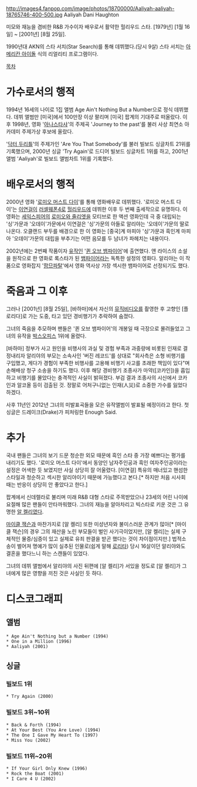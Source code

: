 http://images4.fanpop.com/image/photos/18700000/Aaliyah-aaliyah-18765746-400-500.jpg
Aaliyah Dani Haughton

미모와 재능을 겸비한 R&B 가수이자 배우로서 활약한 헐리우드 스타.
[1979년] [1월 16일] ~ [2001년] [8월 25일]. 

1990년대 AKN의 스타 서치(Star Search)를 통해 데뷔했다.(당시 9살) 스타 서치는 [[아메리칸 아이돌]] 식의 리얼리티 프로그램이다.

[[목차]]

= 가수로서의 행적 =
1994년 16세의 나이로 1집 앨범 Age Ain't Nothing But a Number으로 정식 데뷔했다. 데뷔 앨범만 [미국]에서 100만장 이상 팔리며 [미국] 팝계의 기대주로 떠올랐다. 이후 1998년, 영화 '[[아나스타샤(애니메이션)|아나스타샤]]'의 주제곡 'Journey to the past'를 불러 사상 최연소 아카데미 주제가상 후보에 올랐다.

'[[닥터 두리틀]]'의 주제가인 'Are You That Somebody'를 불러 빌보드 싱글차트 21위를 기록했으며, 2000년 싱글 'Try Again'로 드디어 빌보드 싱글차트 1위를 하고, 2001년 앨범 'Aaliyah'로 빌보드 앨범차트 1위를 기록했다.

= 배우로서의 행적 =
2000년 영화 '[[로미오 머스트 다이]]'를 통해 영화배우로 데뷔했다. '로미오 머스트 다이'는 [[이연걸]]이 [[러셀웨폰4]]로 [[헐리우드]]에 데뷔한 이후 두 번째 출세작으로 유명하다. 이 영화는 [[세익스피어]]의 [[로미오와 줄리엣]]을 모티브로 한 액션 영화인데 극 중 대립되는 '싱'가문과 '오데이'가문에서 이연걸은 '싱'가문의 아들로 알리야는 '오데이'가문의 딸로 나온다. 오클랜드 부두를 배경으로 한 이 영화는 [중국]계 마피아 '싱'가문과 흑인계 마피아 '오데이'가문의 대립을 부추기는 어떤 음모를 두 남녀가 파헤치는 내용이다.

2002년에는 2번째 작품이자 [[유작]]인 '[[퀸 오브 뱀파이어]]'에 출연했다. 앤 라이스의 소설을 원작으로 한 영화로 록스타가 된 [[뱀파이어]]라는 독특한 설정의 영화다. 알리야는 이 작품으로 영화잡지 '[[팜므파탈]]'에서 영화 역사상 가장 섹시한 뱀파이어로 선정되기도 했다.

= 죽음과 그 이후 =
그러나 [2001년] [8월 25일], [바하마]에서 자신의 [[뮤직비디오]]를 촬영한 후 고향인 [플로리다]로 가는 도중, 타고 있던 경비행기가 추락하여 숨졌다.

그녀의 죽음을 추모하며 팬들은 '퀸 오브 뱀파이어'의 개봉일 때 극장으로 몰려들었고 그녀의 유작을 [[박스오피스]] 1위에 올렸다.

[바하마] 정부가 사고 원인을 비행사의 과실 및 경험 부족과 과중량에 비롯된 인재로 결정내리자 알리야의 부모는 소속사인 '버진 레코드'를 상대로 "회사측은 소형 비행기를 구입했고, 게다가 경험이 부족한 비행사를 고용해 비행기 사고를 초래한 책임이 있다"며 손해배상 청구 소송을 하기도 했다. 이후 해당 경비행기 조종사가 마약([코카인])을 흡입하고 비행기를 몰았다는 충격적인 사실이 밝혀졌다. 부검 결과 조종사의 시신에서 코카인과 알코올 등이 검출된 것. 정말로 어처구니없는 인재(人災)로 소중한 가수를 잃었다 하겠다. 

사후 11년인 2012년 그녀의 미발표곡들을 모은 유작앨범이 발표될 예정이라고 한다. 첫 싱글은 드레이크(Drake)가 피처링한 Enough Said.

= 추가 =
국내 팬들은 그녀의 보기 드문 청순한 외모 때문에 흑인 스타 중 가장 예쁘다는 평가를 내리기도 했다. '로미오 머스트 다이'에서 동양인 남자주인공과 흑인 여자주인공이라는 설정은 어색한 듯 보였지만 사실 상당히 잘 어울렸다. [이연걸] 특유의 매너있고 핸섬한 스타일과 청순하고 섹시한 알리야이기 때문에 가능했다고 본다.[* 하지만 처음 시사회 때는 반응이 상당히 안 좋았다고 한다.]

팝계에서 신데렐라로 불리며 미래 R&B 대형 스타로 주목받았으나 23세의 어린 나이에 요절해 많은 팬들이 안타까워했다. 그녀의 재능을 알아차리고 빅스타로 키운 것은 그 유명한 [[알 켈리]]였다.

[[마이클 잭슨]]과 마찬가지로 [알 켈리] 또한 미성년자와 불미스러운 관계가 많아[* [마이클 잭슨]의 경우 그의 재산을 노린 부모들이 벌인 사기극이었지만, [알 켈리]는 실제 구체적인 물증/심증이 있고 실제로 유죄 판결을 받곤 했다는 것이 차이점이지만.] 법적소송이 벌어져 명예가 많이 실추된 인물로(쉽게 말해 [[로리타]]) 당시 16살이던 알리야와도 결혼을 했다느니 하는 스캔들이 있었다.

그녀의 데뷔 앨범에서 알리야의 사진 뒤편에 [알 켈리]가 서있을 정도로 [알 켈리]가 그녀에게 많은 영향을 끼친 것은 사실인 듯 하다.

= 디스코그래피 =
== 앨범 ==
 * Age Ain't Nothing but a Number (1994)
 * One in a Million (1996)
 * Aaliyah (2001)
== 싱글 ==
=== 빌보드 1위 ===
 * Try Again (2000)
=== 빌보드 3위~10위 ===
 * Back & Forth (1994)
 * At Your Best (You Are Love) (1994)
 * The One I Gave My Heart To (1997)
 * Miss You (2002)
=== 빌보드 11위~20위 ===
 * If Your Girl Only Knew (1996)
 * Rock the Boat (2001)
 * I Care 4 U (2002)
